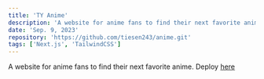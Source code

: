 ```yaml
---
title: 'TY Anime'
description: 'A website for anime fans to find their next favorite anime.'
date: 'Sep. 9, 2023'
repository: 'https://github.com/tiesen243/anime.git'
tags: ['Next.js', 'TailwindCSS']
---
```


A website for anime fans to find their next favorite anime.
Deploy [here](https://tyanime.vercel.app/)
